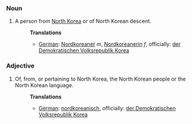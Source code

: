 ===Noun===
#A person from [[North Korea]] or of North Korean descent.
#:'''Translations'''
#:*[[German]]: [[Nordkoreaner]] ''m'', [[Nordkoreanerin]] ''f'', officially: [[der Demokratischen Volksrepublik Korea]]

===Adjective===
#Of, from, or pertaining to North Korea, the North Korean people or the North Korean language.
#:'''Translations'''
#:*[[German]]: [[nordkoreanisch]], officially: [[der Demokratischen Volksrepublik Korea]]